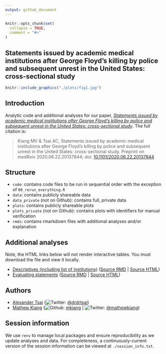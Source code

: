 ```yaml
---
output: github_document
---
```


<!-- README.md is generated from README.Rmd. Please edit that file -->

```r
knitr::opts_chunk$set(
  collapse = TRUE,
  comment = "#>"
)
```

## Statements issued by academic medical institutions after George Floyd’s killing by police and subsequent unrest in the United States: cross-sectional study

<p align = "center">
```r
knitr::include_graphics("./plots/fig1.jpg")
```
</p>

## Introduction 

Analytic code and additional analyses for our paper, [*Statements issued by academic medical institutions after George Floyd’s killing by police and subsequent unrest in the United States: cross-sectional study*](https://doi.org/10.1101/2020.06.22.20137844). The full citation is:

> Kiang MV & Tsai AC, Statements issued by academic medical institutions after George Floyd's killing by police and subsequent unrest in the United States: cross-sectional study. Preprint on *medRxiv* 2020.06.22.20137844; doi: [10.1101/2020.06.22.20137844](https://doi.org/10.1101/2020.06.22.20137844)

## Structure

- `code`: contains code files to be run in sequential order with the exception of `00_rerun_everything.R`
- `data`: contains publicly shareable data
- `data_private` (not on Github): contains full, private data
- `plots`: contains publicly shareable plots
- `plots_private` (not on Github): contains plots with identifiers for manual verification
- `rmds`: contains rmarkdown files with additional analyses and/or explanation

## Additional analyses

Note, the HTML links below will not render interactive tables. You must download the file and view it locally. 

- [Descriptives (including list of institutions)](https://htmlpreview.github.io/?https://github.com/mkiang/statement_analysis/blob/master/rmds/01_descriptives.html) ([Source RMD](https://github.com/mkiang/statement_analysis/blob/master/rmds/01_descriptives.Rmd) | [Source HTML](https://github.com/mkiang/statement_analysis/blob/master/rmds/01_descriptives.html))
- [Evaluating statements](https://htmlpreview.github.io/?https://github.com/mkiang/statement_analysis/blob/master/rmds/02_evaluating_statements.html) ([Source RMD](https://github.com/mkiang/statement_analysis/blob/master/rmds/02_evaluating_statements.Rmd) | [Source HTML](https://github.com/mkiang/statement_analysis/blob/master/rmds/02_evaluating_statements.html))

## Authors

- [Alexander Tsai](https://connects.catalyst.harvard.edu/Profiles/display/Person/90553) (![Twitter](http://i.imgur.com/wWzX9uB.png): [\@drdrtsai](https://twitter.com/drdrtsai))
- [Mathew Kiang](https://mathewkiang.com) (![Github](http://i.imgur.com/9I6NRUm.png): [mkiang](https://github.com/mkiang) | ![Twitter](http://i.imgur.com/wWzX9uB.png): [\@mathewkiang](https://twitter.com/mathewkiang))

## Session information

We use `renv` to manage local packages and ensure reproducibility as we update analyses and data. For completeness, a continuously-current version of the session information can be viewed at `./session_info.txt`.
